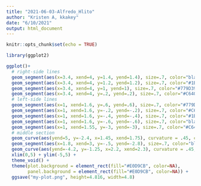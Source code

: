 ```yaml
---
title: "2021-06-03-Alfredo_Hlito"
author: "Kristen A, kkakey"
date: "6/10/2021"
output: html_document
---
```


```r
knitr::opts_chunk$set(echo = TRUE)
```

```r
library(ggplot2)
```

```r
ggplot()+
  # right-side lines
  geom_segment(aes(x=3.4, xend=4, y=1.4, yend=1.4), size=.7, color="black") +
  geom_segment(aes(x=3.4, xend=4, y=1.2, yend=1.2), size=.7, color="#1B4594") +
  geom_segment(aes(x=3.4, xend=4, y=1, yend=1), size=.7, color="#779D39") +
  geom_segment(aes(x=3.4, xend=4, y=.2, yend=.2), size=.7, color="#C64026") +
  # left-side lines
  geom_segment(aes(x=1, xend=1.6, y=.6, yend=.6), size=.7, color="#779D39") +
  geom_segment(aes(x=1, xend=1.6, y=-.2, yend=-.2), size=.7, color="#C64026") +
  geom_segment(aes(x=1, xend=1.6, y=-.4, yend=-.4), size=.7, color="#1B4594") +
  geom_segment(aes(x=1, xend=1.6, y=-.6, yend=-.6), size=.7, color="black") +
  geom_segment(aes(x=1, xend=1.55, y=-3, yend=-3), size=.7, color="#C64026") +
  # middle section
  geom_curve(aes(yend=5, y=-2.4, x=1.45, xend=1.75), curvature = .45, color="#C5B75B", size=.7) +
  geom_segment(aes(x=1.8, xend=3, y=-.5, yend=-2.8), size=.7, color="black", size=.7) +
  geom_curve(aes(yend=-4.2, y=-1.25, x=2.2, xend=2.3), curvature = .45, color="#1B4594", size=.7) +
  xlim(0,5) + ylim(-5,5) +
  theme_void() +
  theme(plot.background = element_rect(fill="#E0D9CB", color=NA),
        panel.background = element_rect(fill="#E0D9CB", color=NA)) +
  ggsave("my-plot.png", height=4.816, width=4.8)
```

